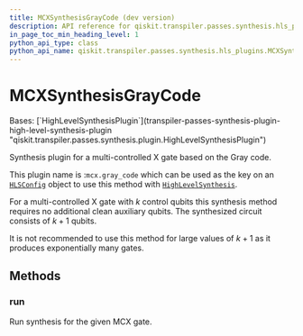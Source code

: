 ```yaml
---
title: MCXSynthesisGrayCode (dev version)
description: API reference for qiskit.transpiler.passes.synthesis.hls_plugins.MCXSynthesisGrayCode in the dev version of qiskit
in_page_toc_min_heading_level: 1
python_api_type: class
python_api_name: qiskit.transpiler.passes.synthesis.hls_plugins.MCXSynthesisGrayCode
---
```


# MCXSynthesisGrayCode

<Class id="qiskit.transpiler.passes.synthesis.hls_plugins.MCXSynthesisGrayCode" isDedicatedPage={true} github="https://github.com/Qiskit/qiskit/tree/main/qiskit/transpiler/passes/synthesis/hls_plugins.py#L1075-L1101" signature="qiskit.transpiler.passes.synthesis.hls_plugins.MCXSynthesisGrayCode" modifiers="class">
  Bases: [`HighLevelSynthesisPlugin`](transpiler-passes-synthesis-plugin-high-level-synthesis-plugin "qiskit.transpiler.passes.synthesis.plugin.HighLevelSynthesisPlugin")

  Synthesis plugin for a multi-controlled X gate based on the Gray code.

  This plugin name is :`mcx.gray_code` which can be used as the key on an [`HLSConfig`](transpiler-passes-hls-config "qiskit.transpiler.passes.HLSConfig") object to use this method with [`HighLevelSynthesis`](transpiler-passes-high-level-synthesis "qiskit.transpiler.passes.HighLevelSynthesis").

  For a multi-controlled X gate with $k$ control qubits this synthesis method requires no additional clean auxiliary qubits. The synthesized circuit consists of $k + 1$ qubits.

  It is not recommended to use this method for large values of $k + 1$ as it produces exponentially many gates.

  ## Methods

  ### run

  <Function id="qiskit.transpiler.passes.synthesis.hls_plugins.MCXSynthesisGrayCode.run" github="https://github.com/Qiskit/qiskit/tree/main/qiskit/transpiler/passes/synthesis/hls_plugins.py#L1089-L1101" signature="run(high_level_object, coupling_map=None, target=None, qubits=None, **options)">
    Run synthesis for the given MCX gate.
  </Function>
</Class>

